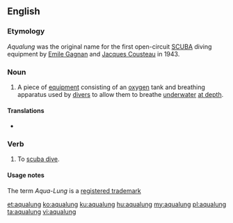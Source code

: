 ==English==
{{wikipedia|aqua-lung}}

===Etymology===
''Aqualung'' was the original name for the first open-circuit [[w:SCUBA|SCUBA]] diving equipment by [[w:Emile Gagnan|Emile Gagnan]] and [[w:Jacques Cousteau|Jacques Cousteau]] in 1943.

===Noun===
{{en-noun}}

# A piece of [[equipment]] consisting of an [[oxygen]] tank and breathing apparatus used by [[diver]]s to allow them to breathe [[underwater]] [[at depth]].

====Translations====
{{trans-top|diving equipment}}
* {{trreq|German}}
{{trans-mid}}
{{trans-bottom}}

===Verb===
{{en-verb}}

# To [[scuba dive]].

====Usage notes====
The term ''Aqua-Lung'' is a [[registered trademark]]

[[et:aqualung]]
[[ko:aqualung]]
[[ku:aqualung]]
[[hu:aqualung]]
[[my:aqualung]]
[[pl:aqualung]]
[[ta:aqualung]]
[[vi:aqualung]]